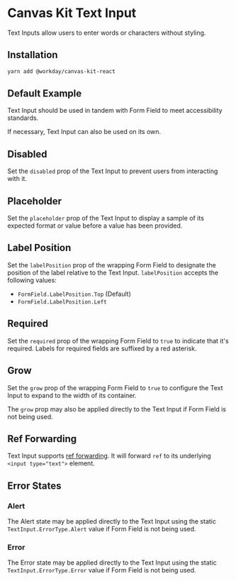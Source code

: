 


<Meta title="Components/Inputs/Text Input/React" component={TextInput} />

# Canvas Kit Text Input

Text Inputs allow users to enter words or characters without styling.

## Installation

```sh
yarn add @workday/canvas-kit-react
```

## Default Example

Text Input should be used in tandem with Form Field to meet accessibility standards.

<ExampleCodeBlock code={Default} />

If necessary, Text Input can also be used on its own.

<ExampleCodeBlock code={Standalone} />

## Disabled

Set the `disabled` prop of the Text Input to prevent users from interacting with it.

<ExampleCodeBlock code={Disabled} />

## Placeholder

Set the `placeholder` prop of the Text Input to display a sample of its expected format or value
before a value has been provided.

<ExampleCodeBlock code={Placeholder} />

## Label Position

Set the `labelPosition` prop of the wrapping Form Field to designate the position of the label
relative to the Text Input. `labelPosition` accepts the following values:

- `FormField.LabelPosition.Top` (Default)
- `FormField.LabelPosition.Left`

<ExampleCodeBlock code={LabelPosition} />

## Required

Set the `required` prop of the wrapping Form Field to `true` to indicate that it's required. Labels
for required fields are suffixed by a red asterisk.

<ExampleCodeBlock code={Required} />

## Grow

Set the `grow` prop of the wrapping Form Field to `true` to configure the Text Input to expand to
the width of its container.

<ExampleCodeBlock code={Grow} />

The `grow` prop may also be applied directly to the Text Input if Form Field is not being used.

<ExampleCodeBlock code={GrowStandalone} />

## Ref Forwarding

Text Input supports [ref forwarding](https://reactjs.org/docs/forwarding-refs.html). It will forward
`ref` to its underlying `<input type="text">` element.

<ExampleCodeBlock code={RefForwarding} />

## Error States

### Alert

<ExampleCodeBlock code={Alert} />

The Alert state may be applied directly to the Text Input using the static
`TextInput.ErrorType.Alert` value if Form Field is not being used.

<ExampleCodeBlock code={AlertStandalone} />

### Error

<ExampleCodeBlock code={Error} />

The Error state may be applied directly to the Text Input using the static
`TextInput.ErrorType.Error` value if Form Field is not being used.

<ExampleCodeBlock code={ErrorStandalone} />

